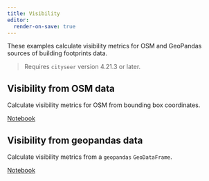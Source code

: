 ```yaml
---
title: Visibility
editor:
  render-on-save: true
---
```


These examples calculate visibility metrics for OSM and GeoPandas sources of building footprints data.

> Requires `cityseer` version 4.21.3 or later.

## Visibility from OSM data

Calculate visibility metrics for OSM from bounding box coordinates.

[Notebook](vga_osm.ipynb)

## Visibility from geopandas data

Calculate visibility metrics from a `geopandas` `GeoDataFrame`.

[Notebook](vga_gpd.ipynb)
